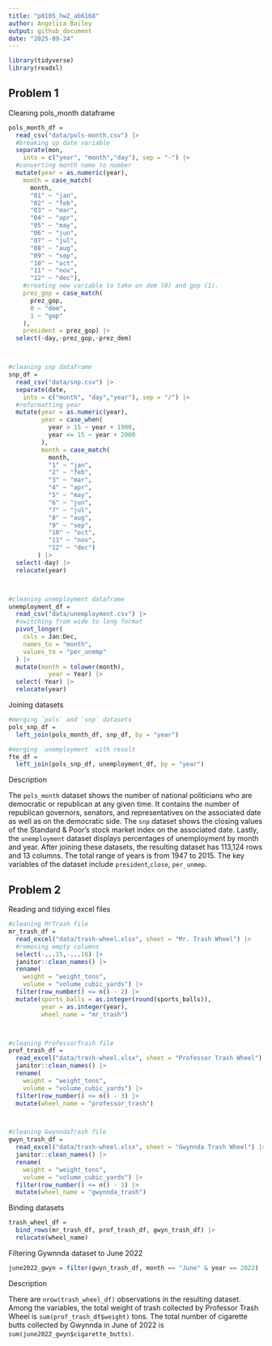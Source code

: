 ```yaml
---
title: "p8105_hw2_ab6168"
author: Angelica Bailey
output: github_document
date: "2025-09-24"
---
```


```r
library(tidyverse)
library(readxl)
```


## Problem 1

Cleaning pols_month dataframe
```r
pols_month_df = 
  read_csv("data/pols-month.csv") |> 
  #breaking up date variable
  separate(mon,
    into = c("year", "month","day"), sep = "-") |> 
  #converting month name to number
  mutate(year = as.numeric(year),
    month = case_match(
      month,
      "01" ~ "jan",
      "02" ~ "feb",
      "03" ~ "mar",
      "04" ~ "apr",
      "05" ~ "may",
      "06" ~ "jun",
      "07" ~ "jul",
      "08" ~ "aug",
      "09" ~ "sep",
      "10" ~ "oct",
      "11" ~ "nov",
      "12" ~ "dec"),
    #creating new variable to take on dem (0) and gop (1).
    prez_gop = case_match(
      prez_gop,
      0 ~ "dem",
      1 ~ "gop"
    ),
    president = prez_gop) |> 
  select(-day,-prez_gop,-prez_dem)



#cleaning snp dataframe
snp_df = 
  read_csv("data/snp.csv") |> 
  separate(date,
    into = c("month", "day","year"), sep = "/") |> 
  #reformatting year
  mutate(year = as.numeric(year),
         year = case_when(
           year > 15 ~ year + 1900,
           year <= 15 ~ year + 2000
         ),
         month = case_match(
           month,
           "1" ~ "jan",
           "2" ~ "feb",
           "3" ~ "mar",
           "4" ~ "apr",
           "5" ~ "may",
           "6" ~ "jun",
           "7" ~ "jul",
           "8" ~ "aug",
           "9" ~ "sep",
           "10" ~ "oct",
           "11" ~ "nov",
           "12" ~ "dec")
        ) |> 
  select(-day) |> 
  relocate(year)



#cleaning unemployment dataframe
unemployment_df = 
  read_csv("data/unemployment.csv") |> 
  #switching from wide to long format
  pivot_longer(
    cols = Jan:Dec,
    names_to = "month",
    values_to = "per_unemp"
  ) |> 
  mutate(month = tolower(month), 
           year = Year) |> 
  select(-Year) |> 
  relocate(year)

```


Joining datasets

```r
#merging `pols` and `snp` datasets
pols_snp_df =
  left_join(pols_month_df, snp_df, by = "year") 

#merging `unemployment` with result
fte_df =
  left_join(pols_snp_df, unemployment_df, by = "year")
```

Description

The `pols_month` dataset shows the number of national politicians who are democratic or republican at any given time. It contains the number of republican governors, senators, and representatives on the associated date as well as on the democratic side. The `snp` dataset shows the closing values of the Standard & Poor's stock market index on the associated date. Lastly, the `unemployment` dataset displays percentages of unemployment by month and year. After joining these datasets, the resulting dataset has 113,124 rows and 13 columns. The total range of years is from 1947 to 2015. The key variables of the dataset include `president`,`close`, `per_unmep`.


## Problem 2

Reading and tidying excel files
```r
#cleaning MrTrash file
mr_trash_df = 
  read_excel("data/trash-wheel.xlsx", sheet = "Mr. Trash Wheel") |> 
  #removing empty columns
  select(-...15,-...16) |> 
  janitor::clean_names() |> 
  rename(
    weight = "weight_tons",
    volume = "volume_cubic_yards") |> 
  filter(row_number() <= n() - 2) |>
  mutate(sports_balls = as.integer(round(sports_balls)),
         year = as.integer(year),
         wheel_name = "mr_trash")



#cleaning ProfessorTrash file  
prof_trash_df = 
  read_excel("data/trash-wheel.xlsx", sheet = "Professor Trash Wheel") |>
  janitor::clean_names() |> 
  rename(
    weight = "weight_tons",
    volume = "volume_cubic_yards") |> 
  filter(row_number() <= n() - 3) |> 
  mutate(wheel_name = "professor_trash")



#cleaning GwynndaTrash file
gwyn_trash_df =
  read_excel("data/trash-wheel.xlsx", sheet = "Gwynnda Trash Wheel") |> 
  janitor::clean_names() |> 
  rename(
    weight = "weight_tons",
    volume = "volume_cubic_yards") |> 
  filter(row_number() <= n() - 1) |> 
  mutate(wheel_name = "gwynnda_trash")

```


Binding datasets
```r
trash_wheel_df =
  bind_rows(mr_trash_df, prof_trash_df, gwyn_trash_df) |> 
  relocate(wheel_name)
```



Filtering Gywnnda dataset to June 2022
```r
june2022_gwyn = filter(gwyn_trash_df, month == "June" & year == 2022)
```




Description

There are `nrow(trash_wheel_df)` observations in the resulting dataset. Among the variables, the total weight of trash collected by Professor Trash Wheel is `sum(prof_trash_df$weight)` tons. The total number of cigarette butts collected by Gwynnda in June of 2022 is  `sum(june2022_gwyn$cigarette_butts)`.

